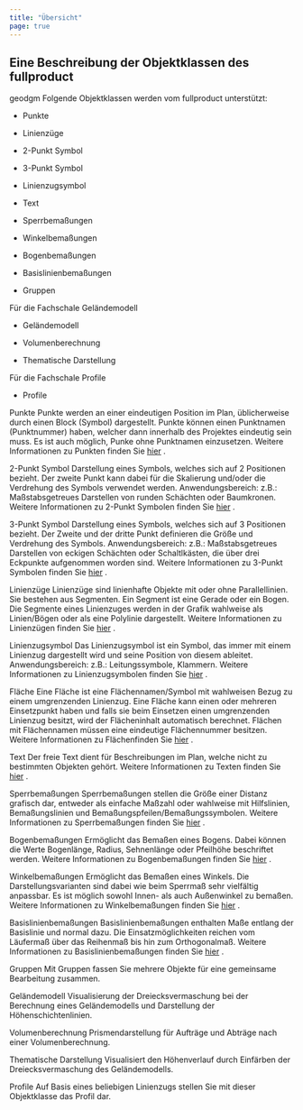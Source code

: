 ```yaml
---
title: "Übersicht"
page: true
---
```

## Eine Beschreibung der Objektklassen des  <Placeholder>fullproduct</Placeholder> 
<GeoDesigner>
 <Placeholder>geodgm</Placeholder> </GeoDesigner>
Folgende Objektklassen werden vom  <Placeholder>fullproduct</Placeholder> unterst&#252;tzt:


- Punkte

- Linienz&#252;ge

- 2-Punkt Symbol

- 3-Punkt Symbol

- Linienzugsymbol

- Text

- Sperrbema&#223;ungen

- Winkelbema&#223;ungen

- Bogenbema&#223;ungen

- Basislinienbema&#223;ungen

- Gruppen




 <Bold> F&#252;r die Fachschale  <Italic> Gel&#228;ndemodell </Italic>  </Bold> 

- Gel&#228;ndemodell

- Volumenberechnung

- Thematische Darstellung




 <Bold> F&#252;r die Fachschale  <Italic> Profile </Italic>  </Bold> 

- Profile




 <Bold> Punkte </Bold> 
Punkte werden an einer eindeutigen Position im Plan, &#252;blicherweise durch einen Block (Symbol) dargestellt. Punkte k&#246;nnen einen Punktnamen (Punktnummer) haben, welcher dann innerhalb des Projektes eindeutig sein muss. Es ist auch m&#246;glich, Punke ohne Punktnamen einzusetzen.
 <Italic> Weitere Informationen zu Punkten finden Sie [hier](../objektklassen/punkt)
. </Italic> 

 <Bold> 2-Punkt Symbol </Bold> 
Darstellung eines Symbols, welches sich auf 2 Positionen bezieht. Der zweite Punkt kann dabei f&#252;r die Skalierung und/oder die Verdrehung des Symbols verwendet werden. 
Anwendungsbereich: z.B.: Ma&#223;stabsgetreues Darstellen von runden Sch&#228;chten oder Baumkronen.
 <Italic> Weitere Informationen zu 2-Punkt Symbolen finden Sie [hier](../objektklassen/2-punkt_symbole)
. </Italic> 

 <Bold> 3-Punkt Symbol </Bold> 
Darstellung eines Symbols, welches sich auf 3 Positionen bezieht. Der Zweite und der dritte Punkt definieren die Gr&#246;&#223;e und Verdrehung des Symbols.
Anwendungsbereich: z.B.: Ma&#223;stabsgetreues Darstellen von eckigen Sch&#228;chten oder Schaltlk&#228;sten, die &#252;ber drei Eckpunkte aufgenommen worden sind.
 <Italic> Weitere Informationen zu 3-Punkt Symbolen finden Sie [hier](../objektklassen/3-punkt_symbole)
. </Italic> 

 <Bold> Linienz&#252;ge </Bold> 
Linienz&#252;ge sind linienhafte Objekte mit oder ohne Parallellinien. Sie bestehen aus Segmenten.  Ein Segment ist eine Gerade oder ein Bogen. Die Segmente eines Linienzuges werden in der Grafik wahlweise als Linien/B&#246;gen oder als eine Polylinie dargestellt.
 <Italic> Weitere Informationen zu Linienz&#252;gen finden Sie [hier](../objektklassen/linienzug)
. </Italic> 

 <Bold> Linienzugsymbol </Bold> 
Das Linienzugsymbol ist ein Symbol, das immer mit einem Linienzug dargestellt wird und seine Position von diesem ableitet. 
Anwendungsbereich: z.B.: Leitungssymbole, Klammern.
 <Italic> Weitere Informationen zu Linienzugsymbolen finden Sie [hier](../objektklassen/linienzugsymbole)
. </Italic> 

 <Bold> Fl&#228;che </Bold> 
 Eine Fl&#228;che ist eine Fl&#228;chennamen/Symbol mit wahlweisen Bezug zu einem umgrenzenden Linienzug. Eine Fl&#228;che kann einen oder mehreren Einsetzpunkt haben und falls sie beim Einsetzen einen umgrenzenden Linienzug besitzt, wird der Fl&#228;cheninhalt automatisch berechnet. Fl&#228;chen mit Fl&#228;chennamen m&#252;ssen eine eindeutige Fl&#228;chennummer besitzen.
 <Italic> Weitere Informationen zu Fl&#228;chenfinden Sie [hier](../objektklassen/flaeche)
. </Italic> 

 <Bold> Text </Bold> 
Der freie Text dient f&#252;r Beschreibungen im Plan, welche nicht zu bestimmten Objekten geh&#246;rt. 
 <Italic> Weitere Informationen zu Texten finden Sie [hier](../objektklassen/texte)
. </Italic> 

 <Bold> Sperrbema&#223;ungen </Bold> 
Sperrbema&#223;ungen stellen die Gr&#246;&#223;e einer Distanz grafisch dar, entweder als einfache Ma&#223;zahl oder wahlweise mit Hilfslinien, Bema&#223;ungslinien und Bema&#223;ungspfeilen/Bema&#223;ungssymbolen.
 <Italic> Weitere Informationen zu Sperrbema&#223;ungen finden Sie [hier](../objektklassen/sperrbemassung)
. </Italic> 

 <Bold> Bogenbema&#223;ungen </Bold> 
Erm&#246;glicht das Bema&#223;en eines Bogens. Dabei k&#246;nnen die Werte Bogenl&#228;nge, Radius, Sehnenl&#228;nge oder Pfeilh&#246;he beschriftet werden.
 <Italic> Weitere Informationen zu Bogenbema&#223;ungen finden Sie [hier](../objektklassen/bogenbemassungen)
. </Italic> 

 <Bold> Winkelbema&#223;ungen </Bold> 
Erm&#246;glicht das Bema&#223;en eines Winkels. Die Darstellungsvarianten sind dabei wie beim Sperrma&#223; sehr vielf&#228;ltig anpassbar. Es ist m&#246;glich sowohl Innen- als auch Au&#223;enwinkel zu bema&#223;en.
 <Italic> Weitere Informationen zu Winkelbema&#223;ungen finden Sie [hier](../objektklassen/winkelbemassung)
. </Italic> 

 <Bold> Basislinienbema&#223;ungen </Bold> 
Basislinienbema&#223;ungen enthalten Ma&#223;e entlang der Basislinie und normal dazu. Die Einsatzm&#246;glichkeiten reichen vom L&#228;uferma&#223; &#252;ber das Reihenma&#223; bis hin zum Orthogonalma&#223;.
 <Italic> Weitere Informationen zu Basislinienbema&#223;ungen finden Sie [hier](../objektklassen/basislinienbemassungen)
. </Italic> 

 <Bold> Gruppen </Bold> 
Mit Gruppen fassen Sie mehrere Objekte f&#252;r eine gemeinsame Bearbeitung zusammen.

 <Bold> Gel&#228;ndemodell </Bold> 
Visualisierung der Dreiecksvermaschung bei der Berechnung eines Gel&#228;ndemodells und Darstellung der H&#246;henschichtenlinien.

 <Bold> Volumenberechnung </Bold> 
Prismendarstellung f&#252;r Auftr&#228;ge und Abtr&#228;ge nach einer Volumenberechnung.

 <Bold> Thematische Darstellung </Bold> 
Visualisiert den H&#246;henverlauf durch Einf&#228;rben der Dreiecksvermaschung des Gel&#228;ndemodells.

 <Bold> Profile </Bold> 
Auf Basis eines beliebigen Linienzugs stellen Sie mit dieser Objektklasse das Profil dar.
